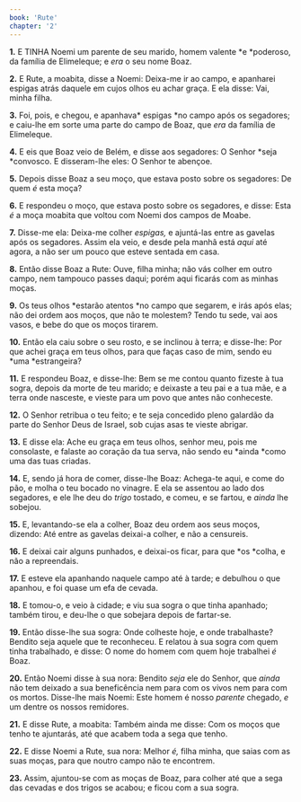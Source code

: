 ```yaml
---
book: 'Rute'
chapter: '2'
---
```


**1.** E TINHA Noemi um parente de seu marido, homem valente *e *poderoso, da família de Elimeleque; e *era* o seu nome Boaz.

**2.** E Rute, a moabita, disse a Noemi: Deixa-me ir ao campo, e apanharei espigas atrás daquele em cujos olhos eu achar graça. E ela disse: Vai, minha filha.

**3.** Foi, pois, e chegou, e apanhava* espigas *no campo após os segadores; e caiu-lhe em sorte uma parte do campo de Boaz, que *era* da família de Elimeleque.

**4.** E eis que Boaz veio de Belém, e disse aos segadores: O Senhor *seja *convosco. E disseram-lhe eles: O Senhor te abençoe.

**5.** Depois disse Boaz a seu moço, que estava posto sobre os segadores: De quem *é* esta moça?

**6.** E respondeu o moço, que estava posto sobre os segadores, e disse: Esta *é* a moça moabita que voltou com Noemi dos campos de Moabe.

**7.** Disse-me ela: Deixa-me colher *espigas,* e ajuntá-las entre as gavelas após os segadores. Assim ela veio, e desde pela manhã está *aqui* até agora, a não ser um pouco que esteve sentada em casa.

**8.** Então disse Boaz a Rute: Ouve, filha minha; não vás colher em outro campo, nem tampouco passes daqui; porém aqui ficarás com as minhas moças.

**9.** Os teus olhos *estarão atentos *no campo que segarem, e irás após elas; não dei ordem aos moços, que não te molestem? Tendo tu sede, vai aos vasos, e bebe do que os moços tirarem.

**10.** Então ela caiu sobre o seu rosto, e se inclinou à terra; e disse-lhe: Por que achei graça em teus olhos, para que faças caso de mim, sendo eu *uma *estrangeira?

**11.** E respondeu Boaz, e disse-lhe: Bem se me contou quanto fizeste à tua sogra, depois da morte de teu marido; e deixaste a teu pai e a tua mãe, e a terra onde nasceste, e vieste para um povo que antes não conheceste.

**12.** O Senhor retribua o teu feito; e te seja concedido pleno galardão da parte do Senhor Deus de Israel, sob cujas asas te vieste abrigar.

**13.** E disse ela: Ache eu graça em teus olhos, senhor meu, pois me consolaste, e falaste ao coração da tua serva, não sendo eu *ainda *como uma das tuas criadas.

**14.** E, sendo já hora de comer, disse-lhe Boaz: Achega-te aqui, e come do pão, e molha o teu bocado no vinagre. E ela se assentou ao lado dos segadores, e ele lhe deu do *trigo* tostado, e comeu, e se fartou, e *ainda* lhe sobejou.

**15.** E, levantando-se ela a colher, Boaz deu ordem aos seus moços, dizendo: Até entre as gavelas deixai-a colher, e não a censureis.

**16.** E deixai cair alguns punhados, e deixai-os ficar, para que *os *colha, e não a repreendais.

**17.** E esteve ela apanhando naquele campo até à tarde; e debulhou o que apanhou, e foi quase um efa de cevada.

**18.** E tomou-o, e veio à cidade; e viu sua sogra o que tinha apanhado; também tirou, e deu-lhe o que sobejara depois de fartar-se.

**19.** Então disse-lhe sua sogra: Onde colheste hoje, e onde trabalhaste? Bendito seja aquele que te reconheceu. E relatou à sua sogra com quem tinha trabalhado, e disse: O nome do homem com quem hoje trabalhei *é* Boaz.

**20.** Então Noemi disse à sua nora: Bendito *seja* ele do Senhor, que *ainda* não tem deixado a sua beneficência nem para com os vivos nem para com os mortos. Disse-lhe mais Noemi: Este homem é nosso *parente* chegado, *e* um dentre os nossos remidores.

**21.** E disse Rute, a moabita: Também ainda me disse: Com os moços que tenho te ajuntarás, até que acabem toda a sega que tenho.

**22.** E disse Noemi a Rute, sua nora: Melhor *é,* filha minha, que saias com as suas moças, para que noutro campo não te encontrem.

**23.** Assim, ajuntou-se com as moças de Boaz, para colher até que a sega das cevadas e dos trigos se acabou; e ficou com a sua sogra.